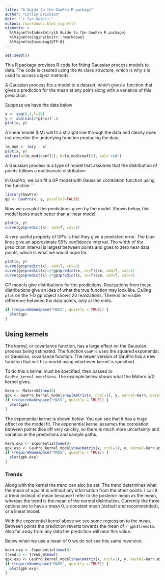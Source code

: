 ---
title: "A Guide to the GauPro R package"
author: "Collin Erickson"
date: "`r Sys.Date()`"
output: rmarkdown::html_vignette
vignette: >
  %\VignetteIndexEntry{A Guide to the GauPro R package}
  %\VignetteEngine{knitr::rmarkdown}
  %\VignetteEncoding{UTF-8}
---

```{r, echo=FALSE}
set.seed(0)
```


This R package provides R code for fitting Gaussian process models to data.
The code is created using the `R6` class structure, which is why `$` is used to access object methods.

A Gaussian process fits a model to a dataset, which gives a function that gives a prediction for the mean at any point along with a variance of this prediction.

Suppose we have the data below

```{r}
x <- seq(0,1,l=10)
y <- abs(sin(2*pi*x))^.8
plot(x, y)
```

A linear model (LM) will fit a straight line through the data and clearly does not describe the underlying function producing the data.

```{r}
lm_mod <- lm(y ~ x)
plot(x, y)
abline(a=lm_mod$coef[1], b=lm_mod$coef[2], col='red')
```

A Gaussian process is a type of model that assumes that the distribution of points
follows a multivariate distribution.

In GauPro, we can fit a GP model with Gaussian correlation function using
the function ``

```{r}
library(GauPro)
gp <- GauPro(x, y, parallel=FALSE)
```

Now we can plot the predictions given by the model.
Shown below, this model looks much better than a linear model.

```{r}
plot(x, y)
curve(gp$predict(x), add=T, col=2)
```

A very useful property of GP's is that they give a predicted error.
The blue lines give an approximate 95% confidence interval.
The width of the prediction interval is largest between points
and goes to zero near data points, which is what we would hope for.

```{r}
plot(x, y)
curve(gp$predict(x), add=T, col=2)
curve(gp$predict(x)+2*gp$predict(x, se=T)$se, add=T, col=4)
curve(gp$predict(x)-2*gp$predict(x, se=T)$se, add=T, col=4)
```

GP models give distributions for the predictions.
Realizations from these distributions give an idea of
what the true function may look like.
Calling `plot` on the 1-D gp object shows 20 realizations.
There is no visible difference between the data points,
only at the ends.

```{r}
if (requireNamespace("MASS", quietly = TRUE)) {
  plot(gp)
}
```



## Using kernels

The kernel, or covariance function, has a large effect on
the Gaussian process being estimated.
The function `GauPro` uses the squared exponential, or Gaussian,
covariance function.
The newer version of GauPro has a new function
that will fit a model using whichever kernel is specified.

To do this a kernel must be specified, then passed to `GauPro_kernel_model$new`.
The example below shows what the Matern 5/2 kernel gives.

```{r}
kern <- Matern52$new(0)
gpk <- GauPro_kernel_model$new(matrix(x, ncol=1), y, kernel=kern, parallel=FALSE)
if (requireNamespace("MASS", quietly = TRUE)) {
  plot(gpk)
}
```

The exponential kernel is shown below. You can see that it
has a huge effect on the model fit.
The exponential kernel assumes the correlation between points
dies off very quickly, so there is much more uncertainty
and variation in the predictions and sample paths.


```{r}
kern.exp <- Exponential$new(0)
gpk.exp <- GauPro_kernel_model$new(matrix(x, ncol=1), y, kernel=kern.exp, parallel=FALSE)
if (requireNamespace("MASS", quietly = TRUE)) {
  plot(gpk.exp)
}
```


### Trends

Along with the kernel the trend can also be set.
The trend determines what the mean of a point is without
any information from the other points.
I call it a trend instead of mean because I refer to the
posterior mean as the mean, whereas the trend is the mean
of the normal distribution.
Currently the three options are to have a mean 0,
a constant mean (default and recommended), or  a linear model.

With the exponential kernel above we see some
regression to the mean. Between points the prediction
reverts towards the mean of `r gpk$trend$m`.
Also far away from any data the prediction will near this value.

Below when we use a mean of 0 we do not see
this same reversion.


```{r}
kern.exp <- Exponential$new(0)
trend.0 <- trend_0$new()
gpk.exp <- GauPro_kernel_model$new(matrix(x, ncol=1), y, kernel=kern.exp, trend=trend.0, parallel=FALSE)
if (requireNamespace("MASS", quietly = TRUE)) {
  plot(gpk.exp)
}
```
